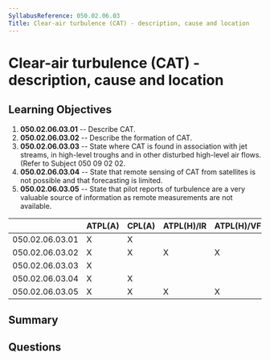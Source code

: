 ```yaml
---
SyllabusReference: 050.02.06.03
Title: Clear-air turbulence (CAT) - description, cause and location
---
```


# Clear-air turbulence (CAT) - description, cause and location

## Learning Objectives

1.  **050.02.06.03.01** -- Describe CAT.
2.  **050.02.06.03.02** -- Describe the formation of CAT.
3.  **050.02.06.03.03** -- State where CAT is found in association with jet
    streams, in high-level troughs and in other disturbed high-level air flows.
    (Refer to Subject 050 09 02 02.
4.  **050.02.06.03.04** -- State that remote sensing of CAT from satellites is
    not possible and that forecasting is limited.
5.  **050.02.06.03.05** -- State that pilot reports of turbulence are a very
    valuable source of information as remote measurements are not available.

|                 | ATPL(A) | CPL(A) | ATPL(H)/IR | ATPL(H)/VFR | CPL(H) | IR | CBIR(A) |
| --------------- | ------- | ------ | ---------- | ----------- | ------ | -- | ------- |
| 050.02.06.03.01 | X       | X      |            |             |        | X  | X       |
| 050.02.06.03.02 | X       | X      | X          | X           | X      | X  | X       |
| 050.02.06.03.03 | X       |        |            |             |        |    |         |
| 050.02.06.03.04 | X       | X      |            |             |        | X  | X       |
| 050.02.06.03.05 | X       | X      | X          | X           | X      | X  | X       |

## Summary

## Questions
